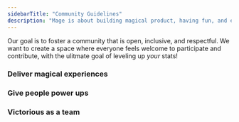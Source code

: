 ```yaml
---
sidebarTitle: "Community Guidelines"
description: "Mage is about building magical product, having fun, and engaging with an awesome community. Here are some ways we can make that happen together."
---
```


Our goal is to foster a community that is open, inclusive, and respectful. We want to create a space where everyone feels welcome to participate and contribute, with the ulitmate goal of leveling up _your_ stats!


### Deliver magical experiences

### Give people power ups

### Victorious as a team


